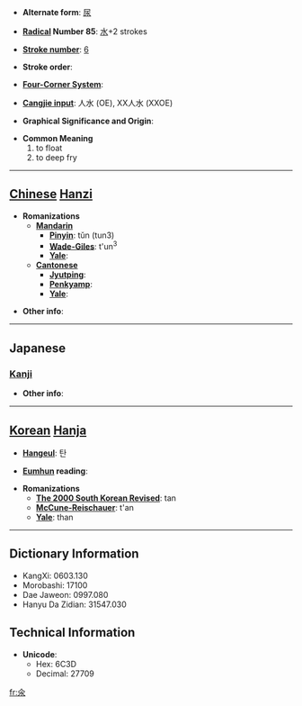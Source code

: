 * '''Alternate form''': [[尿]]

* '''[[Wiktionary:Chinese radical index| Radical]] Number 85''': [[Wiktionary:Chinese radical index 水|水]]+2 strokes

* '''[[Wiktionary:Chinese total strokes index|Stroke number]]''': [[Wiktionary:Chinese total strokes index 6|6]]

* '''Stroke order''': 

* '''[[Wiktionary:Chinese four corner index|Four-Corner System]]''': 

* '''[[Wiktionary:Chinese Cangjie index|Cangjie input]]''': 人水 (OE), XX人水 (XXOE)

* '''Graphical Significance and Origin''': 

* '''Common Meaning'''
*#to float
*# to deep fry


----

== [[Chinese]] [[Hanzi]] ==

* '''Romanizations'''
** '''[[Mandarin]]'''
*** '''[[Pinyin]]''': tǔn (tun3)
*** '''[[Wade-Giles]]''': t'un<sup>3</sup>
*** '''[[Yale]]''': 
** '''[[Cantonese]]'''
*** '''[[Jyutping]]''':
*** '''[[Penkyamp]]''': 
*** '''[[Yale]]''': 

* '''Other info''': 

----

==Japanese==
===[[Kanji]]===
{{kanji|on readings=[[とん]] (ton)|kun readings=[[うかべる]] (ukaberu)}}

* '''Other info''':  

----

== [[Korean]] [[Hanja]] ==

* '''[[Hangeul]]''': 탄

* '''[[Eumhun]] reading''': 

* '''Romanizations'''
** '''[[The 2000 South Korean Revised Romanization|The 2000 South Korean Revised]]''': tan
** '''[[McCune-Reischauer]]''': t'an
** '''[[Yale]]''': than

----

== Dictionary Information ==

* KangXi: 0603.130
* Morobashi: 17100
* Dae Jaweon: 0997.080
* Hanyu Da Zidian: 31547.030

== Technical Information ==

* '''Unicode''':
** Hex: 6C3D
** Decimal: 27709

[[fr:氽]]
